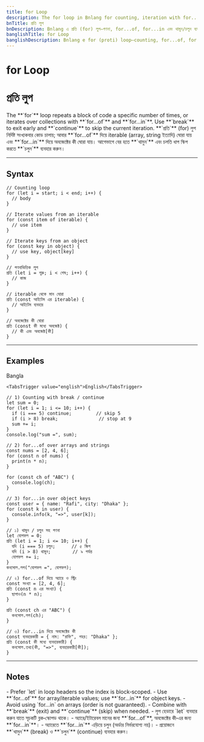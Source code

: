 ```yaml
---
title: for Loop
description: The for loop in Bnlang for counting, iteration with for...of and for...in, including break/continue usage. Examples in English, Bangla, and Banglish.
bnTitle: প্রতি লুপ
bnDescription: Bnlang এ প্রতি (for) লুপ—গণনা, for...of, for...in এবং থামুন/চলুন ব্যবহারের উদাহরণ।
banglishTitle: for Loop
banglishDescription: Bnlang e for (proti) loop—counting, for...of, for...in, break/continue examples in English, Bangla, Banglish.
---
```


# <I18nEnglish>for Loop</I18nEnglish>
# <I18nBangla>প্রতি লুপ</I18nBangla>


<I18nEnglish>
The **`for`** loop repeats a block of code a specific number of times, or iterates over collections with **`for...of`** and **`for...in`**.  
Use **`break`** to exit early and **`continue`** to skip the current iteration.
</I18nEnglish>

<I18nBangla>
**`প্রতি`** (for) লুপ নির্দিষ্ট সংখ্যকবার কোড চালায়; আবার **`for...of`** দিয়ে iterable (array, string ইত্যাদি) ঘোরা যায় এবং **`for...in`** দিয়ে অবজেক্টের কী ঘোরা যায়।  
আগেভাগে বের হতে **`থামুন`** এবং চলতি ধাপ স্কিপ করতে **`চলুন`** ব্যবহার করুন।
</I18nBangla>



---

## Syntax

<I18nEnglish>

```bnl
// Counting loop
for (let i = start; i < end; i++) {
  // body
}

// Iterate values from an iterable
for (const item of iterable) {
  // use item
}

// Iterate keys from an object
for (const key in object) {
  // use key, object[key]
}
```
</I18nEnglish>

<I18nBangla>

```bnl
// গণনাভিত্তিক লুপ
প্রতি (let i = শুরু; i < শেষ; i++) {
  // কাজ
}

// iterable থেকে মান ঘোরা
প্রতি (const আইটেম এর iterable) {
  // আইটেম ব্যবহার
}

// অবজেক্টের কী ঘোরা
প্রতি (const কী মধ্যে অবজেক্ট) {
  // কী এবং অবজেক্ট[কী]
}
```
</I18nBangla>



---

## Examples

<Tabs defaultValue="bangla" className="w-full">
  <TabsList>
    <TabsTrigger value="bangla">Bangla</TabsTrigger>
    
    <TabsTrigger value="english">English</TabsTrigger>
  </TabsList>

  <TabsContent value="english">

```bnl
// 1) Counting with break / continue
let sum = 0;
for (let i = 1; i <= 10; i++) {
  if (i === 5) continue;         // skip 5
  if (i > 8) break;               // stop at 9
  sum += i;
}
console.log("sum =", sum);

// 2) for...of over arrays and strings
const nums = [2, 4, 6];
for (const n of nums) {
  print(n * n);
}

for (const ch of "ABC") {
  console.log(ch);
}

// 3) for...in over object keys
const user = { name: "Rafi", city: "Dhaka" };
for (const k in user) {
  console.info(k, "=>", user[k]);
}
```
  </TabsContent>

  <TabsContent value="bangla">

```bnl
// ১) থামুন / চলুন সহ গণনা
let যোগফল = 0;
প্রতি (let i = 1; i <= 10; i++) {
  যদি (i === 5) চলুন;      // ৫ স্কিপ
  যদি (i > 8) থামুন;        // ৯ পর্যন্ত
  যোগফল += i;
}
কনসোল.লগ("যোগফল =", যোগফল);

// ২) for...of দিয়ে অ্যারে ও স্ট্রিং
const সংখ্যা = [2, 4, 6];
প্রতি (const n এর সংখ্যা) {
  ছাপাও(n * n);
}

প্রতি (const ch এর "ABC") {
  কনসোল.লগ(ch);
}

// ৩) for...in দিয়ে অবজেক্টের কী
const ব্যবহারকারী = { নাম: "রাফি", শহর: "Dhaka" };
প্রতি (const কী মধ্যে ব্যবহারকারী) {
  কনসোল.তথ্য(কী, "=>", ব্যবহারকারী[কী]);
}
```
  </TabsContent>

  
</Tabs>

---

## Notes

<I18nEnglish>
- Prefer `let` in loop headers so the index is block‑scoped.  
- Use **`for...of`** for array/iterable values; use **`for...in`** for object keys.  
- Avoid using `for...in` on arrays (order is not guaranteed).  
- Combine with **`break`** (exit) and **`continue`** (skip) when needed.
</I18nEnglish>

<I18nBangla>
- লুপ হেডারে `let` ব্যবহার করুন যাতে সূচকটি ব্লক‑স্কোপড থাকে।  
- অ্যারে/ইটারেবল মানের জন্য **`for...of`**, অবজেক্টের কী‑এর জন্য **`for...in`**।  
- অ্যারেতে **`for...in`** এড়িয়ে চলুন (অর্ডার নির্ভরযোগ্য নয়)।  
- প্রয়োজনে **`থামুন`** (break) ও **`চলুন`** (continue) ব্যবহার করুন।
</I18nBangla>


